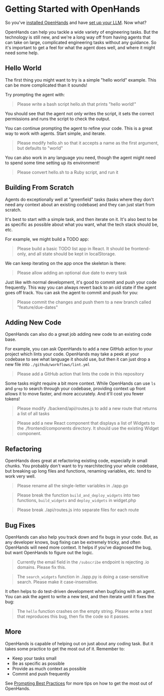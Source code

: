 # Getting Started with OpenHands

So you've [installed OpenHands](./installation) and have
[set up your LLM](./installation#setup). Now what?

OpenHands can help you tackle a wide variety of engineering tasks. But the technology
is still new, and we're a long way off from having agents that can take on large, complicated
engineering tasks without any guidance. So it's important to get a feel for what the agent
does well, and where it might need some help.

## Hello World

The first thing you might want to try is a simple "hello world" example.
This can be more complicated than it sounds!

Try prompting the agent with:
> Please write a bash script hello.sh that prints "hello world!"

You should see that the agent not only writes the script, it sets the correct
permissions and runs the script to check the output.

You can continue prompting the agent to refine your code. This is a great way to
work with agents. Start simple, and iterate.

> Please modify hello.sh so that it accepts a name as the first argument, but defaults to "world"

You can also work in any language you need, though the agent might need to spend some
time setting up its environment!

> Please convert hello.sh to a Ruby script, and run it

## Building From Scratch

Agents do exceptionally well at "greenfield" tasks (tasks where they don't need
any context about an existing codebase) and they can just start from scratch.

It's best to start with a simple task, and then iterate on it. It's also best to be
as specific as possible about what you want, what the tech stack should be, etc.

For example, we might build a TODO app:

> Please build a basic TODO list app in React. It should be frontend-only, and all state
> should be kept in localStorage.

We can keep iterating on the app once the skeleton is there:

> Please allow adding an optional due date to every task

Just like with normal development, it's good to commit and push your code frequently.
This way you can always revert back to an old state if the agent goes off track.
You can ask the agent to commit and push for you:

> Please commit the changes and push them to a new branch called "feature/due-dates"


## Adding New Code

OpenHands can also do a great job adding new code to an existing code base.

For example, you can ask OpenHands to add a new GitHub action to your project
which lints your code. OpenHands may take a peek at your codebase to see what language
it should use, but then it can just drop a new file into `./github/workflows/lint.yml`

> Please add a GitHub action that lints the code in this repository

Some tasks might require a bit more context. While OpenHands can use `ls` and `grep`
to search through your codebase, providing context up front allows it to move faster,
and more accurately. And it'll cost you fewer tokens!

> Please modify ./backend/api/routes.js to add a new route that returns a list of all tasks

> Please add a new React component that displays a list of Widgets to the ./frontend/components
> directory. It should use the existing Widget component.

## Refactoring

OpenHands does great at refactoring existing code, especially in small chunks.
You probably don't want to try rearchitecting your whole codebase, but breaking up
long files and functions, renaming variables, etc. tend to work very well.

> Please rename all the single-letter variables in ./app.go

> Please break the function `build_and_deploy_widgets` into two functions, `build_widgets` and `deploy_widgets` in widget.php

> Please break ./api/routes.js into separate files for each route

## Bug Fixes

OpenHands can also help you track down and fix bugs in your code. But, as any
developer knows, bug fixing can be extremely tricky, and often OpenHands will need more context.
It helps if you've diagnosed the bug, but want OpenHands to figure out the logic.

> Currently the email field in the `/subscribe` endpoint is rejecting .io domains. Please fix this.

> The `search_widgets` function in ./app.py is doing a case-sensitive search. Please make it case-insensitive.

It often helps to do test-driven development when bugfixing with an agent.
You can ask the agent to write a new test, and then iterate until it fixes the bug:

> The `hello` function crashes on the empty string. Please write a test that reproduces this bug, then fix the code so it passes.

## More

OpenHands is capable of helping out on just about any coding task. But it takes some practice
to get the most out of it. Remember to:
* Keep your tasks small
* Be as specific as possible
* Provide as much context as possible
* Commit and push frequently

See [Prompting Best Practices](./prompting-best-practices) for more tips on how to get the most out of OpenHands.
